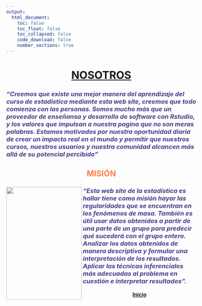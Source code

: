 ```yaml
---
output:
  html_document:
    toc: false
    toc_float: false
    toc_collapsed: false
    code_download: false
    number_sections: true
---
```

<div class="container-fluid main-container">
<div id="header">
<h1 class="title toc-ignore">
<B>
<center>
<u>NOSOTROS</u>
</center>
</div>
</div>

<div class="container">
<div class="jumbotron">
<h3><i><FONT COLOR=#483D8B>"Creemos que existe una mejor manera del aprendizaje del curso de estadistica mediante esta web site, creemos que todo comienza con las personas. Somos mucho más que un proveedor de enseñansa y desarrollo de software con Rstudio, y los valores que impulsan a nuestra pagina que no son meras palabras. Estamos motivados por nuestra oportunidad diaria de crear un impacto real en el mundo y permitir que nuestros cursos, nuestros usuarios y nuestra comunidad alcancen más allá de su potencial percibido"
</FONT></i></h3>
</div>
</div>
<div class="container">
<div class="jumbotron">

<h2 align="left" class="autor"><center>
<B><FONT COLOR=	#FF7F50>MISIÓN</FONT></h2></center>
<h3><i><FONT COLOR=#483D8B><img src="https://www.imagenspng.com.br/wp-content/uploads/2020/10/among-us-red-leaf-hat-png-01.png" height="300" width="200" align="left">"Esta web site de la estadística es hallar tiene como misión hayar las regularidades que se encuentran en los fenómenos de masa. También es útil usar datos obtenidos a partir de una parte de un grupo para predecir qué sucederá con el grupo entero. Analizar los datos obtenidos de manera descriptiva y formular una interpretación de los resultados. Aplicar las técnicas inferenciales más adecuadas al problema en cuestión e interpretar resultados".
</FONT></i></h3>
</div>
</div>
  <p align="center" class="lead">
    <a class="btn btn-primary btn-lg "
href="inicio.html" >Inicio</a>
  </p>